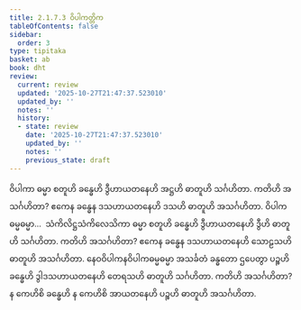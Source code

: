 ```yaml
---
title: 2.1.7.3 ဝိပါကတ္တိက
tableOfContents: false
sidebar:
  order: 3
type: tipitaka
basket: ab
book: dht
review:
  current: review
  updated: '2025-10-27T21:47:37.523010'
  updated_by: ''
  notes: ''
  history:
  - state: review
    date: '2025-10-27T21:47:37.523010'
    updated_by: ''
    notes: ''
    previous_state: draft
---
```



<ReviewStatus review={frontmatter.review} showDetails={true} />

<HypothesisAnnotation frontmatter={frontmatter} />

<DynamicBreadcrumb />

<Division number="81" book="dht" e="ch" v="31" p="15">

<Paragraph number="127" book="dht">
ဝိပါကာ ဓမ္မာ စတူဟိ ခန္ဓေဟိ ဒွီဟာယတနေဟိ အဋ္ဌဟိ ဓာတူဟိ သင်္ဂဟိတာ. ကတိဟိ အသင်္ဂဟိတာ? ဧကေန ခန္ဓေန ဒသဟာယတနေဟိ ဒသဟိ ဓာတူဟိ အသင်္ဂဟိတာ.
</Paragraph>

</Division>
<Division number="82" book="dht" e="ch" v="31" p="15">

<Paragraph number="128" book="dht">
ဝိပါကဓမ္မဓမ္မာ…  သံကိလိဋ္ဌသံကိလေသိကာ ဓမ္မာ စတူဟိ ခန္ဓေဟိ ဒွီဟာယတနေဟိ ဒွီဟိ ဓာတူဟိ သင်္ဂဟိတာ. ကတိဟိ အသင်္ဂဟိတာ? ဧကေန ခန္ဓေန ဒသဟာယတနေဟိ သောဠသဟိ ဓာတူဟိ အသင်္ဂဟိတာ.
</Paragraph>

</Division>
<Division number="83" book="dht" e="ch" v="31" p="15">

<Paragraph number="129" book="dht">
နေဝဝိပါကနဝိပါကဓမ္မဓမ္မာ အသင်္ခတံ ခန္ဓတော ဌပေတွာ ပဉ္စဟိ ခန္ဓေဟိ ဒွါဒသဟာယတနေဟိ တေရသဟိ ဓာတူဟိ သင်္ဂဟိတာ. ကတိဟိ အသင်္ဂဟိတာ? န ကေဟိစိ ခန္ဓေဟိ န ကေဟိစိ အာယတနေဟိ ပဉ္စဟိ ဓာတူဟိ အသင်္ဂဟိတာ.
</Paragraph>
</Division>